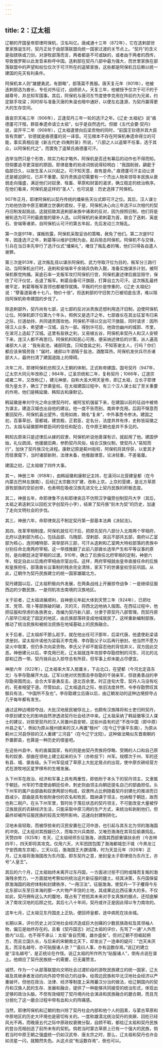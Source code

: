 ```yaml
---
---
---
```

title: 2：辽太祖
---



辽朝的开国皇帝耶律阿保机，汉名叫亿。唐咸通十三年（872年），它在迭剌部世里家族诞生时，契丹正处于由部落联盟向统一国家过渡的关节点上。“契丹”的含义是指镔铁或刀剑，对游牧部落而言，两者都是不可或缺的，或者由于两者的西传，导致俄罗斯以此发音来称呼中国。迭剌部在契丹八部中最为强大，而世里家族在部落联盟中的声望和权位仅次于可汗所在的遥辇家族，这些都是阿保机日后赖以统一建国的先天有利条件。

阿保机本人则“雄健勇武，有胆略”，部落莫不畏服。唐天复元年（901年），他被迭剌部选为酋长，专任对外征讨，战绩骄人。天复三年，他被授予仅次于可汗的于越尊号，并总知军国事。其后，阿保机与唐河东节度使李克用在阵前约为兄弟，约定联手攻梁；同时却与准备灭唐的朱温也暗中通好，以便左右逢源，为契丹赢得更大的生存空间。

唐哀宗天祐三年（906年），正逢契丹三年一轮的选汗之年。《辽史·太祖纪》说“痕德廑可汗殂，群臣奉遗命请立太祖”，似乎是自然选代。但据《五代会要·契丹》说，梁开平二年（908年），辽太祖遣使向后梁贡物的同时，“前国王钦德并其大臣皆有贡献”，钦德就是痕德廑的另一译音。可见根本不存在阿保机奉遗命得立的可能，事实真相应是《新五代史·四夷附录》所说，“八部之人以遥辇不任事，选于其众，以阿保机代之”，而罢免了遥辇氏痕德廑可汗。

选举当然只是个形势，除实力和才略外，阿保机是否还有幕后的动作也不得而知，但倘要追寻更深层的原因，耶律曷鲁的劝进词倒说得较明白：“我国削弱，齮齕于临部日久，以故生圣人以兴起之。可汗知天意，故有是命。” 痕德廑可汗主动让贤还是被迫辞位，已并不重要。契丹贵族迫切需要有一个杰出人物来领导本民族从衰弱走向强盛，满足他们对奴隶、牲畜、草原和财富的渴求，确立稳定的统治秩序。在他们看来，阿保机是这样的“圣人”，也可说是：历史选择了阿保机。

907年正月，耶律阿保机以契丹传统的燔柴告天仪式即可汗之位。其后，汉人谋士力劝他仿效中原王朝建立世袭的君权，于是，阿保机决心向三年选汗以次相代的契丹旧制发起挑战，这就招致其迭剌部亲族中诸弟的反对，因为按照旧制，他们将是被轮选为可汗的最直接的替补人选。以阿保机的亲弟剌葛为首，联合了迭剌、寅底石、安端等诸弟，自阿保机认可汗的第五年起，先后发动三次叛乱。

第一次是911年，谋叛败露，阿保机采取妥协的策略，赦免了他们。第二次是912年，因逢选汗之年，剌葛等以维护旧制为由，起兵阻击阿保机，阿保机不与交锋，引兵在当日率先举行了选汗仪式“燔柴礼”，堵住了叛乱者的嘴，他们只得各自遣人谢罪。

第三次是913年，这次叛乱径以谋杀阿保机、武力夺取汗位为目的，叛军分三路行动。当阿保机出行时，迭剌和安端率千余骑兵伪称入觐，准备实施谋杀计划，被阿保机察觉拘捕。寅底石率一支叛军攻打阿保机行宫，阿保机妻述律后据显阻守，保住了可汗仪仗，击退了叛军。剌葛自备可汗旗鼓，打算自立为可汗。这次叛乱最终被平定，剌葛等叛军首领也都被俘就擒。平叛的代价是惨重的，《辽史·太祖纪》说：“孽畜道毙者十七八，物价十倍”。但迭剌部的守旧势力已被彻底击溃，难以阻挡阿保机称帝建国的步伐了。

除迭剌部外，契丹尚有七部，这七部的反对派贵族还想利用选汗旧制，迫使阿保机让位。阿保机即汗位第九个年头，照例又是选汗之年。七部酋长在其出征室韦归来之际，拦道劫持，共同谴责围攻他。阿保机不得以交出可汗旗鼓，同时请求：因所得汉人众多，希望建一汉城，自为一部。得到许可后，他效仿幽州的城郭、市里，在滦河上造起了汉城。这里有盐铁之利，又易植五谷，阿保机率契丹人和汉人安顿下来，连汉人都不再思归。阿保机料知民心可用，便采纳述律后的计策，派人遍高诸部大人说：“我有盐池，诸部同食。只知食盐之利，不知答谢主人，行吗？你们都应该来犒劳我！”届时，诸部以牛酒犒于盐池，酒酣耳热，阿保机发伏兵尽杀诸部大人，最终扫清了建国道路上的障碍。

次年二月，耶律阿保机仿照汉人王朝的体制，正式称帝建国，国号契丹（947年，辽太宗大同元年改称辽；984年，辽圣宗统和二年，复称契丹；1066年，辽道宗咸雍二年，又改称辽），建元神册，自称大圣大明天皇帝，即辽太祖，立长子耶律倍为皇太子，确立了世袭皇权。在太祖建国过程中，有三个汉人谋士起了至关重要的作用，他们是韩延徽、韩知古和康默记。

韩延徽是奉刘守光之命出使契丹时，被阿宝机强留下来，在建国以前的征战中被倚为谋主，建造汉城也出自他的建议。他一度不告而别，南奔李克用。后因不惬意而重回契丹，阿保机喜出望外，信用如故，赐名“复来”，中外事悉令参决。建国之初，百事草创，营都城，建宫殿，正君臣，定名分，法度井井有序，史称皆延徽之力。太祖与延徽那种君臣间的信任和配合，在中原王朝也是并不多见的。

韩知古原来只是述律后从嫁的奴隶，阿保机听说他善谋有识，就起用了他。建国伊始，礼仪疏阔，他援据旧典，参酌契丹风俗，结合汉族仪制，使契丹人“易知而行”，加快了契丹族汉化进程。康默记原是蓟州衙校，阿保机将其俘获，以爱其才而径隶麾下，当时诸部新附，法律未备，他推敲律意，论决轻重，不差毫厘。

建国之初，辽太祖做了四件大事。

其一，神册三年（918年），由韩延徽和康默记主持，在潢河以北营建皇都（在今内蒙古巴林左旗南），后经辽太宗数次扩建，改称上京。上京的营建，是北方草原游牧部族的空前创举，也表明在吸收汉族先进文化上契丹民族的积极态度。

其二，神册五年，命耶律鲁不古和耶律突吕不仿照汉字偏旁创制契丹大字（其后，太祖之弟迭剌又以回纥文字创契丹小字），结束了契丹族“刻木为契”的历史，加速了走向文明社会的步伐。

其三，神册六年，命耶律突吕不制定契丹第一部基本法典《决狱法》。

其四，改革宰相制度。阿保机就任可汗后，把原先契丹八部分入北南两个宰相府，北府以迭剌部为核心，包括品部、乌隗部、涅剌部、突吕不部共五部，南府以乙室部为核心，连同楮特部、突举部共三部，可汗从迭剌和乙室两大特权部落的贵族中分别任命北南两府宰相，这一举措推翻了此前八部酋长选举产生和平等议事的原则，是向朝廷决定宰相的过渡。910年，确立了后族任北府宰相的定制，神册六年，规定自此以后南府宰相由宗室出任。这样，两府宰相就由皇帝直接任命的后族和皇族担任，部落酋长议事制的残余完全清除，家天下的世袭皇权空前巩固。从此，辽朝作为契丹民族建立的统一国家雄踞北方。

契丹建国以后，辽太祖积极向外发展，在两条战线上开展掠夺战争：一是继续征服西边的少数民族，一是伺机攻击南境的汉族地区。

关于前者，辽太祖进展顺利，自神册元年起大体到天赞三年（924年），已把吐浑、党项、阻卜等部族破的破，灭的灭，将西北边地纳入版图。在西征过程中，他把征服和俘虏的各族男女，改编为契丹新八部，分隶于原契丹八部管理。而契丹原八部早已规定了固定的地区，由氏族部落转变成地域居民了。这样重新编制部族，推动了统治民族和被统治民族在地域基础上的民族融合。

关于后者，辽太祖却不那么趁手。就在他出任可汗那年，后梁代唐，他遣使赴梁请求册封。梁太祖许诺他为梁翦灭李克用、李存勖父子以后再行册封。他当然不愿为梁火中取栗，但仍多次向梁贡物。李氏父子却不能容忍他的背信弃义，双方因此交恶。神册建元以后，李克用已死，辽太祖就连年攻掠李存勖控制的河东、河北的北部和辽西一带。契丹骑兵出入掠夺总有所获，但军事上却未能占尽便宜。

神册六年（922年），辽太祖率大军入居庸关，下古北口，在望都（今河北定县东北）与李存勖展开大战。辽军以绝对优势围击李存勖的千骑亲军，但骁勇善战的李存勖突围而出，会合大军奋勇反击，逐北百余里。时正连旬大雪，契丹人马没有吃的，死者相望于道。尽管如此，辽太祖退兵之际，依旧法度井然，令李存勖赞叹其御兵有法，“中国所不及也”。李存勖建立后唐以后，由辽朝发动的这种边境掠夺占几乎每年都有发生。

通过这种边境掠夺战，大批汉地居民被俘北上，也颇有汉族降将和士吏归附契丹，中原封建文化的影响自然渗透进契丹社会经济中来。辽太祖采纳了韩延徽等汉人谋士的建议，对掠至契丹的汉人另置州县安顿，这些州县有的还“不改中国（即中原）州县之名”，例如为原从檀州掳来的汉人再置“檀州”（在今辽宁康平东南），为原从蓟州三河县俘掠的汉人重建“三河县”（在今辽宁沈阳）。这种做法略似东晋南朝的乔置郡县，也算是一种历史的借鉴吧。

在这些州县中，有的直属国家，有的则是由契丹贵族将俘略、受赐的人口和自己原有的奴隶、部曲在领地上建立起来的头下（亦称投下）州军。规模次于州、军的还有县、城、堡各级。头下州军促成了草原上大批定居点的出现，使中原农耕经营方式在游牧地区星罗棋布的生根发展。

头下州军在政治、经济和军事上具有两重性，即依附于本头下的契丹领主，又隶属于朝廷。州军的节度使由朝廷任命，刺史则由领主向朝廷提名自己的部曲担任。头下州军的属户由部曲和奴隶两部分构成，奴隶所占比例随着契丹封建化的推进而日趋减少。部曲是具有依附身份的农名和牧民，既纳课于领主，也纳租于朝廷，故而也称二税户。在头下州军里，暂时处于落后状态的契丹领主，不可能改变大量被俘汉族居民的农耕经济生活，只能采取中原习用的生产方式，来统治和剥削他们，但最终却被所征服民族的较高文明所影响，迅速向封建制转化。

汉地未易轻取，而被俘掠来的汉民安置在辽河中游，也引起与其东北为邻的渤海国的冲突。辽太组对其觊觎已久，而每次兴兵南掠，又唯恐渤海在其背后偷袭捣乱。天赞四年（925年）冬天，辽太祖倾师东征渤海，进围其西部重镇扶余府（今吉林四平），四天即将其攻克。仅用六天，大军团团包围了渤海都城忽汗城（今黑龙江宁安西南东京城）。三天以后，渤海国王大譔请降，时为天显元年（926年）正月。辽太祖将渤海国改为东丹国，即东契丹之意，册封皇太子耶律倍为东丹王，亦号“人皇王”。

其后的六个月，辽太祖始终未离开过东丹国，一方面进讨拒不归附或降而复叛的渤海残余势力，一方面就地考察如何统治这片新征服的疆土。经其决策，东丹国保留原渤海国的政府体制和封建秩序，“一用汉法”。征服渤海，使契丹一下子攫得今东北东部以东至日本海的那一大片物产丰饶的土地，其成果远比西征重大的多。不仅如此，契丹拥有这么大的腹地，既占有了控扼其未来对手女真族的据点，还彻底解决了南攻汉地的后顾之忧。其后七八十年间，契丹或许正是因此得以专力南攻的。

这年七月，辽太祖见东丹国走上正轨，便回师皇都，途中病死在扶余城。

长期以来，评价历史上对汉地社会经济造成巨大创痛的少数民族政权及其领袖人物，偏见是始终存在的。且看《契丹国志》对辽太祖的评价，先骂了一通“人外而兽内”以后，也不得不承认：太祖“奋自荒陬，雄亦盛矣”。但对辽朝不但崛起朔方，而且立国久长，与后来的宋朝南北天下，却发出了一连串的疑问：“岂天未厌乱，而淫名越号，亦可贴服诸人欤？”“虽曰人事，亦有运数存焉。”说辽的建立是“淫名越号”，是正统论在作怪。说辽太祖的所作所为“贴服诸人”，倒有点说在谱上。他顺应了契丹民族统一的需要，已无庸赘言。

诚然，作为一个从部落联盟向文明社会过渡阶段的游牧民族建立的统一国家，辽太祖及其继承者发动的向外掠夺劳动力的战争，给周边民族和华北汉地社会经济以严重破坏。但他在政治、法律、经济等制度上采用蕃汉分治的做法，给辽朝国内的契丹和汉族人民的生存、发展和融合，提供了一种能够共同接受的统治形式，体现出足够的政治头脑，不但有效缩短了契丹境内社会演进和民族融合的磨合期，而且充分弱化了这一磨合过程中带有血和火的阵痛感。

当然，耶律阿保机和辽朝的勃兴除了契丹社会内部和他个人的因素，与蒙古草原和中原地区的历史大环境也是密切有关的。一度称雄漠北统治契丹的突厥、回纥已经风光不再，而晚唐五代之际中原政权衰微分裂，自顾不暇，都给辽太祖和契丹民族的登台亮相创造了前所未有的契机。倘若当时蒙古草原上已有一个强大的民族，倘若当时中原王朝之强盛统一仍如汉武帝、唐太宗之时，那么，辽太祖和契丹也许会如流星一闪，就黯然失色。从这点说“有运数存焉”，倒也可以。